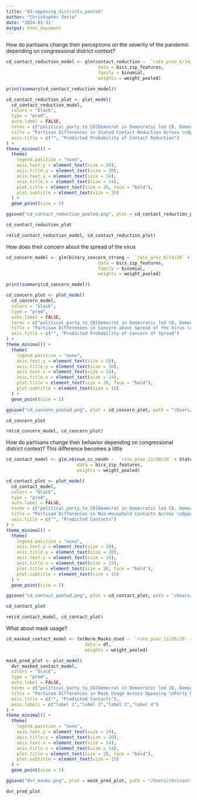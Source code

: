 ```yaml
---
title: "03-opposing_districts_pooled"
author: "Christopher Soria"
date: "2024-01-31"
output: html_document
---
```

How do partisans change their perceptions on the severity of the pandemic depending on congressional district context?
```r
cd_contact_reduction_model <- glm(contact_reduction ~  `rate_prev_6/14/20` + State_Government_Response_Index_11192020 + COUNTY_RUCC_2013 + resp_sex + resp_educ + resp_yob + r_working + r_race + political_party_to_CD, 
                                   data = bics_zip_features, 
                                   family = binomial,
                                   weights = weight_pooled)

print(summary(cd_contact_reduction_model))

cd_contact_reduction_plot <- plot_model(
  cd_contact_reduction_model,
  colors = "black",
  type = "pred",
  auto.label = FALSE,
  terms = c("political_party_to_CD[Democrat in Democratic led CD, Democrat in Republican led CD, Republican in Democratic led CD, Republican in Republican led CD]"),
  title = "Partisan Differences in Stated Contact Reduction Across \nOpposing Party Districts",
  axis.title = c("", "Predicted Probability of Contact Reduction")
) +
theme_minimal() +
  theme(
    legend.position = "none",
    axis.text.y = element_text(size = 20), 
    axis.title.y = element_text(size = 20), 
    axis.text.x = element_text(size = 14), 
    axis.title.x = element_text(size = 14),  
    plot.title = element_text(size = 28, face = "bold"), 
    plot.subtitle = element_text(size = 15)
  ) +
  geom_point(size = 5) 

ggsave("cd_contact_reduction_pooled.png", plot = cd_contact_reduction_plot, path = "/Users/chrissoria/Documents/Research/BICS_Political_Polarization/plots/Contact_Reduction", width = 12, height = 8, units = "in")

cd_contact_reduction_plot

rm(cd_contact_reduction_model, cd_contact_reduction_plot)
```
How does their concern about the spread of the virus 
```r
cd_concern_model <- glm(binary_concern_strong ~  `rate_prev_6/14/20` + State_Government_Response_Index_11192020 + COUNTY_RUCC_2013 + resp_sex + resp_educ + resp_yob + r_working + r_race + political_party_to_CD, 
                                   data = bics_zip_features, 
                                   family = binomial,
                                   weights = weight_pooled)

print(summary(cd_concern_model))

cd_concern_plot <- plot_model(
  cd_concern_model,
  colors = "black",
  type = "pred",
  auto.label = FALSE,
  terms = c("political_party_to_CD[Democrat in Democratic led CD, Democrat in Republican led CD, Republican in Democratic led CD, Republican in Republican led CD]"),
  title = "Partisan Differences in Concern about Spread of the Virus \nAcross Opposing Party Districts",
  axis.title = c("", "Predicted Probability of Concern of Spread")
) +
theme_minimal() +
  theme(
    legend.position = "none",
    axis.text.y = element_text(size = 20), 
    axis.title.y = element_text(size = 20), 
    axis.text.x = element_text(size = 14), 
    axis.title.x = element_text(size = 14),  
    plot.title = element_text(size = 28, face = "bold"), 
    plot.subtitle = element_text(size = 15)
  ) +
  geom_point(size = 5) 

ggsave("cd_concern_pooled.png", plot = cd_concern_plot, path = "/Users/chrissoria/Documents/Research/BICS_Political_Polarization/plots/Concern", width = 12, height = 8, units = "in")

cd_concern_plot

rm(cd_concern_model, cd_concern_plot)
```

How do partisans change their behavior depending on congressional district context?
This difference becomes a little 
```r
cd_contact_model <- glm.nb(num_cc_nonhh ~  `rate_prev_11/20/20` + State_Government_Response_Index_11192020 + COUNTY_RUCC_2013 + resp_sex + resp_educ + resp_yob + r_working + r_race + political_party_to_CD+ cityNY +`cityBay Area` +cityPhiladelphia + cityPhoenix +cityBoston + cityAtlanta, 
                           data = bics_zip_features,
                           weights = weight_pooled)

cd_contact_plot <- plot_model(
  cd_contact_model,
  colors = "black",
  type = "pred",
  auto.label = FALSE,
  terms = c("political_party_to_CD[Democrat in Democratic led CD, Democrat in Republican led CD, Republican in Democratic led CD, Republican in Republican led CD]"),
  title = "Partisan Differences in Non-Household Contacts Across \nOpposing Party Districts",
  axis.title = c("", "Predicted Contacts")
) +
theme_minimal() +
  theme(
    legend.position = "none",
    axis.text.y = element_text(size = 20), 
    axis.title.y = element_text(size = 20), 
    axis.text.x = element_text(size = 14), 
    axis.title.x = element_text(size = 14),  
    plot.title = element_text(size = 28, face = "bold"), 
    plot.subtitle = element_text(size = 15)
  ) +
  geom_point(size = 5) 

ggsave("cd_contact_pooled.png", plot = cd_contact_plot, path = "/Users/chrissoria/Documents/Research/BICS_Political_Polarization/plots/Contacts", width = 12, height = 8, units = "in")

cd_contact_plot

rm(cd_contact_model, cd_contact_plot)
```
What about mask usage?
```r
cd_masked_contact_model <- lm(Norm_Masks_Used ~  `rate_prev_11/20/20` + State_Government_Response_Index_11192020 + COUNTY_RUCC_2013 + resp_sex + resp_educ + resp_yob + r_working + r_race + political_party_to_CD, 
                              data = df,
                              weights = weight_pooled)

mask_pred_plot <- plot_model(
  dvr_masked_contact_model,
  colors = "black",
  type = "pred",
  auto.label = FALSE,
  terms = c("political_party_to_CD[Democrat in Democratic led CD, Democrat in Republican led CD, Republican in Democratic led CD, Republican in Republican led CD]"),
  title = "Partisan Differences in Mask Usage Across Opposing \nParty Districts",
  axis.title = c("", "Predicted Contacts"),
  axis.labels = c("label 1","label 2","label 3","label 4")
) +
theme_minimal() +
  theme(
    legend.position = "none",
    axis.text.y = element_text(size = 20), 
    axis.title.y = element_text(size = 20), 
    axis.text.x = element_text(size = 14), 
    axis.title.x = element_text(size = 14),  
    plot.title = element_text(size = 28, face = "bold"), 
    plot.subtitle = element_text(size = 15)
  ) +
  geom_point(size = 5) 

ggsave("dvr_masks.png", plot = mask_pred_plot, path = "/Users/chrissoria/Documents/Research/BICS_Political_Polarization/plots/Masks", width = 12, height = 8, units = "in")

dvr_pred_plot
```

